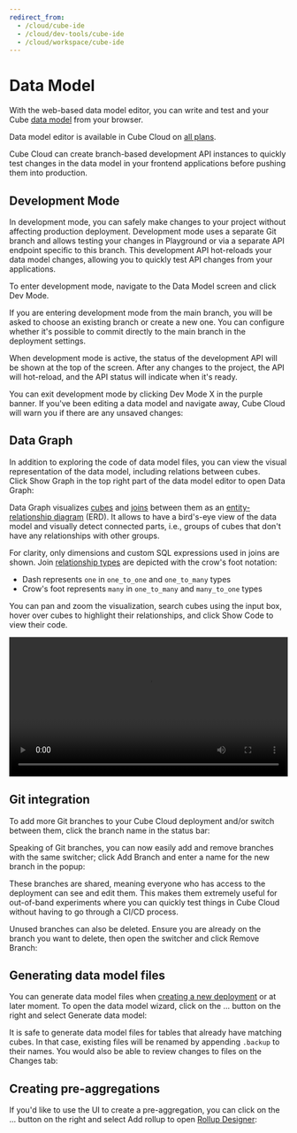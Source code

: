 ```yaml
---
redirect_from:
  - /cloud/cube-ide
  - /cloud/dev-tools/cube-ide
  - /cloud/workspace/cube-ide
---
```


# Data Model

With the web-based data model editor, you can write and test and your Cube [data
model][ref-data-modeling] from your browser.

<SuccessBox>

Data model editor is available in Cube Cloud on
[all plans](https://cube.dev/pricing).

</SuccessBox>

Cube Cloud can create branch-based development API instances to quickly test
changes in the data model in your frontend applications before pushing them into
production.

<LoomVideo url="https://www.loom.com/embed/101b6291b0ba4d1d8982faa3b8c5bd55" />

## Development Mode

In development mode, you can safely make changes to your project without
affecting production deployment. Development mode uses a separate Git branch and
allows testing your changes in Playground or via a separate API endpoint
specific to this branch. This development API hot-reloads your data model
changes, allowing you to quickly test API changes from your applications.

To enter development mode, navigate to the <Btn>Data Model</Btn> screen and
click <Btn>Dev Mode</Btn>.

<Screenshot
  src="https://ucarecdn.com/a35aefc4-8065-4641-a79d-d441d2789c55/"
  alt="Entering dev mode"
/>

If you are entering development mode from the main branch, you will be asked to
choose an existing branch or create a new one. You can configure whether it's possible
to commit directly to the main branch in the deployment settings.

<Screenshot
  src="https://ucarecdn.com/68ed5627-ab7f-4d16-8dc4-90e48c0e6216/"
  alt="Entering dev mode modal"
/>

When development mode is active, the status of the development API will be shown
at the top of the screen. After any changes to the project, the API
will hot-reload, and the API status will indicate when it's ready.

You can exit development mode by clicking <Btn>Dev Mode X</Btn> in the purple banner. If
you've been editing a data model and navigate away, Cube Cloud will warn you if
there are any unsaved changes:

<Screenshot
  src="https://ucarecdn.com/67b8e943-0043-4398-84fc-91d83765ed10/"
  alt="Unsaved changes warning modal"
/>

## Data Graph

In addition to exploring the code of data model files, you can view the visual
representation of the data model, including relations between cubes.
Click <Btn>Show Graph</Btn> in the top right part of the data model editor to
open Data Graph:

<Screenshot src="https://ucarecdn.com/30b7fa8c-fb9f-43fb-af1d-4ef98aae2829/" />

Data Graph visualizes [cubes][ref-cubes] and [joins][ref-joins] between them as
an [entity-relationship diagram][wiki-erd] (ERD). It allows to have a bird's-eye
view of the data model and visually detect connected parts, i.e., groups of
cubes that don't have any relationships with other groups.

For clarity, only dimensions and custom SQL expressions used in joins are shown.
Join [relationship types][ref-join-types] are depicted with the crow's foot
notation:

- Dash represents `one` in `one_to_one` and `one_to_many` types
- Crow's foot represents `many` in `one_to_many` and `many_to_one` types

You can pan and zoom the visualization, search cubes using the input box, hover
over cubes to highlight their relationships, and click <Btn>Show Code</Btn> to
view their code.

<video width="100%" controls>
  <source
    src="https://ucarecdn.com/2cc26fee-f94e-4328-bc46-297bfdd6e726/video.mp4"
    type="video/mp4"
  />
</video>

## Git integration

To add more Git branches to your Cube Cloud deployment and/or switch between
them, click the branch name in the status bar:

<Screenshot
  src="https://ucarecdn.com/a3ea164f-b93c-4c83-b7a3-697dd025b74a/"
  alt="Branch switcher"
/>

Speaking of Git branches, you can now easily add and remove branches with the
same switcher; click <Btn>Add Branch</Btn> and enter a name for the new branch
in the popup:

<Screenshot
  src="https://ucarecdn.com/15ea528f-4a54-40a1-83c7-2f67738a3e8b/"
  alt="Create a new branch"
/>

These branches are shared, meaning everyone who has access to the deployment can
see and edit them. This makes them extremely useful for out-of-band experiments
where you can quickly test things in Cube Cloud without having to go through a
CI/CD process.

Unused branches can also be deleted. Ensure you are already on the branch you
want to delete, then open the switcher and click <Btn>Remove Branch</Btn>:

<Screenshot
  src="https://ucarecdn.com/f1d37fe6-a6ae-4d78-a801-133639daf1ec/"
  alt="Delete a branch"
/>

## Generating data model files

You can generate data model files when [creating a new
deployment][ref-creating-deployment] or at later moment. To open the data model
wizard, click on the <Btn>...</Btn> button on the right and select <Btn>Generate
data model</Btn>:

<Screenshot
  highlight="inset(17.5% 0 50% 80% round 10px)"
  src="https://ucarecdn.com/0f9684c2-a7f5-48a2-9fac-32e050beba5d/"
/>

It is safe to generate data model files for tables that already have matching cubes.
In that case, existing files will be renamed by appending `.backup` to their names.
You would also be able to review changes to files on the <Btn>Changes</Btn> tab:

<Screenshot src="https://ucarecdn.com/a8d53348-8441-41f3-969c-df46d41d78b6/" />


## Creating pre-aggregations

If you'd like to use the UI to create a pre-aggregation, you can click on the
<Btn>...</Btn> button on the right and select <Btn>Add rollup</Btn> to open
[Rollup Designer][ref-rollup-designer]:

<Screenshot
  highlight="inset(17.5% 0 50% 80% round 10px)"
  src="https://ucarecdn.com/0f9684c2-a7f5-48a2-9fac-32e050beba5d/"
/>

[ref-data-modeling]: /product/data-modeling/overview
[ref-cubes]: /reference/data-model/cube
[ref-joins]: /reference/data-model/joins
[ref-join-types]: /reference/data-model/joins#relationship
[wiki-erd]: https://en.wikipedia.org/wiki/Entity–relationship_model
[ref-rollup-designer]: /product/workspace/rollup-designer
[ref-creating-deployment]: /product/deployment/cloud/deployments#creating-a-new-deployment
